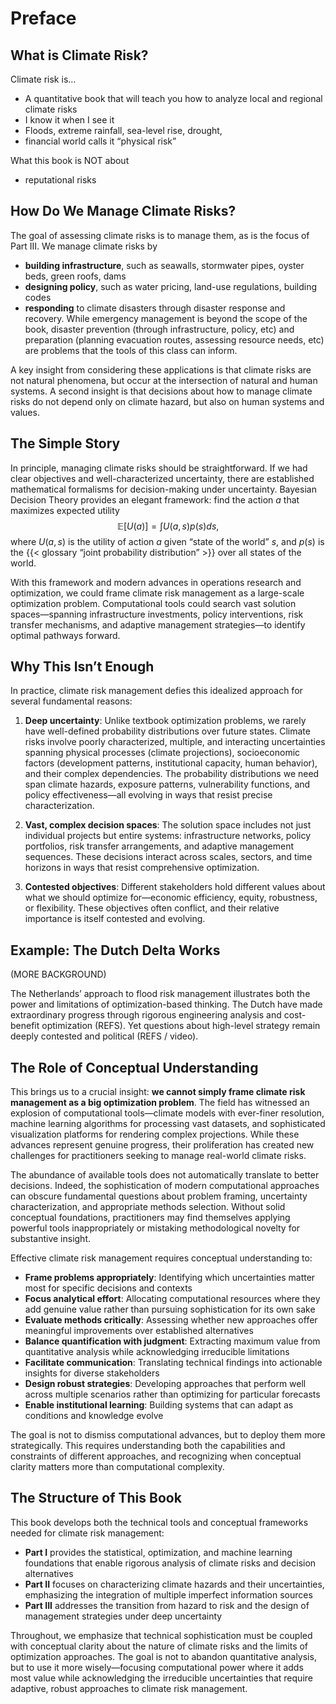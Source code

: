 # Preface {.unnumbered}

## What is Climate Risk?

Climate risk is...

- A quantitative book that will teach you how to analyze local and regional climate risks
- I know it when I see it
- Floods, extreme rainfall, sea-level rise, drought, 
- financial world calls it "physical risk"

What this book is NOT about

- reputational risks

## How Do We Manage Climate Risks?

The goal of assessing climate risks is to manage them, as is the focus of Part III.
We manage climate risks by

- **building infrastructure**, such as seawalls, stormwater pipes, oyster beds, green roofs, dams
- **designing policy**, such as water pricing, land-use regulations, building codes
- **responding** to climate disasters through disaster response and recovery. While emergency management is beyond the scope of the book, disaster prevention (through infrastructure, policy, etc) and preparation (planning evacuation routes, assessing resource needs, etc) are problems that the tools of this class can inform.

A key insight from considering these applications is that climate risks are not natural phenomena, but occur at the intersection of natural and human systems.
A second insight is that decisions about how to manage climate risks do not depend only on climate hazard, but also on human systems and values.

## The Simple Story

In principle, managing climate risks should be straightforward. If we had clear objectives and well-characterized uncertainty, there are established mathematical formalisms for decision-making under uncertainty. Bayesian Decision Theory provides an elegant framework: find the action $a$ that maximizes expected utility
$$
\mathbb{E}[U(a)] = \int U(a, s) p(s) ds,
$$
where $U(a, s)$ is the utility of action $a$ given "state of the world" $s$, and $p(s)$ is the {{< glossary "joint probability distribution" >}} over all states of the world.

With this framework and modern advances in operations research and optimization, we could frame climate risk management as a large-scale optimization problem.
Computational tools could search vast solution spaces—spanning infrastructure investments, policy interventions, risk transfer mechanisms, and adaptive management strategies—to identify optimal pathways forward.

## Why This Isn't Enough

In practice, climate risk management defies this idealized approach for several fundamental reasons:

1. **Deep uncertainty**: Unlike textbook optimization problems, we rarely have well-defined probability distributions over future states. Climate risks involve poorly characterized, multiple, and interacting uncertainties spanning physical processes (climate projections), socioeconomic factors (development patterns, institutional capacity, human behavior), and their complex dependencies. The probability distributions we need span climate hazards, exposure patterns, vulnerability functions, and policy effectiveness—all evolving in ways that resist precise characterization.

2. **Vast, complex decision spaces**: The solution space includes not just individual projects but entire systems: infrastructure networks, policy portfolios, risk transfer arrangements, and adaptive management sequences. These decisions interact across scales, sectors, and time horizons in ways that resist comprehensive optimization.

3. **Contested objectives**: Different stakeholders hold different values about what we should optimize for—economic efficiency, equity, robustness, or flexibility. These objectives often conflict, and their relative importance is itself contested and evolving.

## Example: The Dutch Delta Works

(MORE BACKGROUND)

The Netherlands' approach to flood risk management illustrates both the power and limitations of optimization-based thinking.
The Dutch have made extraordinary progress through rigorous engineering analysis and cost-benefit optimization  (REFS).
Yet questions about high-level strategy remain deeply contested and political (REFS / video).


## The Role of Conceptual Understanding

This brings us to a crucial insight: **we cannot simply frame climate risk management as a big optimization problem**. The field has witnessed an explosion of computational tools—climate models with ever-finer resolution, machine learning algorithms for processing vast datasets, and sophisticated visualization platforms for rendering complex projections. While these advances represent genuine progress, their proliferation has created new challenges for practitioners seeking to manage real-world climate risks.

The abundance of available tools does not automatically translate to better decisions. Indeed, the sophistication of modern computational approaches can obscure fundamental questions about problem framing, uncertainty characterization, and appropriate methods selection. Without solid conceptual foundations, practitioners may find themselves applying powerful tools inappropriately or mistaking methodological novelty for substantive insight.

Effective climate risk management requires conceptual understanding to:

- **Frame problems appropriately**: Identifying which uncertainties matter most for specific decisions and contexts
- **Focus analytical effort**: Allocating computational resources where they add genuine value rather than pursuing sophistication for its own sake
- **Evaluate methods critically**: Assessing whether new approaches offer meaningful improvements over established alternatives
- **Balance quantification with judgment**: Extracting maximum value from quantitative analysis while acknowledging irreducible limitations
- **Facilitate communication**: Translating technical findings into actionable insights for diverse stakeholders
- **Design robust strategies**: Developing approaches that perform well across multiple scenarios rather than optimizing for particular forecasts
- **Enable institutional learning**: Building systems that can adapt as conditions and knowledge evolve

The goal is not to dismiss computational advances, but to deploy them more strategically. This requires understanding both the capabilities and constraints of different approaches, and recognizing when conceptual clarity matters more than computational complexity.

## The Structure of This Book

This book develops both the technical tools and conceptual frameworks needed for climate risk management:

- **Part I** provides the statistical, optimization, and machine learning foundations that enable rigorous analysis of climate risks and decision alternatives
- **Part II** focuses on characterizing climate hazards and their uncertainties, emphasizing the integration of multiple imperfect information sources
- **Part III** addresses the transition from hazard to risk and the design of management strategies under deep uncertainty

Throughout, we emphasize that technical sophistication must be coupled with conceptual clarity about the nature of climate risks and the limits of optimization approaches. The goal is not to abandon quantitative analysis, but to use it more wisely—focusing computational power where it adds most value while acknowledging the irreducible uncertainties that require adaptive, robust approaches to climate risk management.
